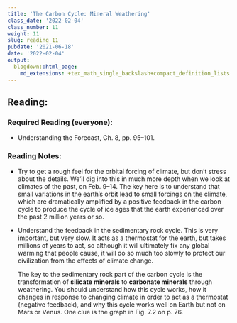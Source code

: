 ```yaml
---
title: 'The Carbon Cycle: Mineral Weathering'
class_date: '2022-02-04'
class_number: 11
weight: 11
slug: reading_11
pubdate: '2021-06-18'
date: '2022-02-04'
output:
  blogdown::html_page:
    md_extensions: +tex_math_single_backslash+compact_definition_lists
---
```

## Reading:

### Required Reading (everyone):

* Understanding the Forecast, Ch. 8, pp. 95--101.

### Reading Notes:

* Try to get a rough feel for the orbital forcing of climate, but don't stress about the details. We'll dig into this in much more depth when we look at climates of the past, on Feb. 9--14. The key here is to understand that small variations in the earth's orbit lead to small forcings on the climate, which are dramatically amplified by a positive feedback in the carbon cycle to produce the cycle of ice ages that the earth experienced over the past 2 million years or so.
* Understand the feedback in the sedimentary rock cycle. This is very important, but very slow. It acts as a thermostat for the earth, but takes millions of years to act, so although it will ultimately fix any global warming that people cause, it will do so much too slowly to protect our civilization from the effects of climate change.

  The key to the sedimentary rock part of the carbon cycle is the transformation of **silicate minerals** to **carbonate minerals** through weathering. You should understand how this cycle works, how it changes in response to changing climate in order to act as a thermostat (negative feedback), and why this cycle works well on Earth but not on Mars or Venus. One clue is the graph in Fig. 7.2 on p. 76.
